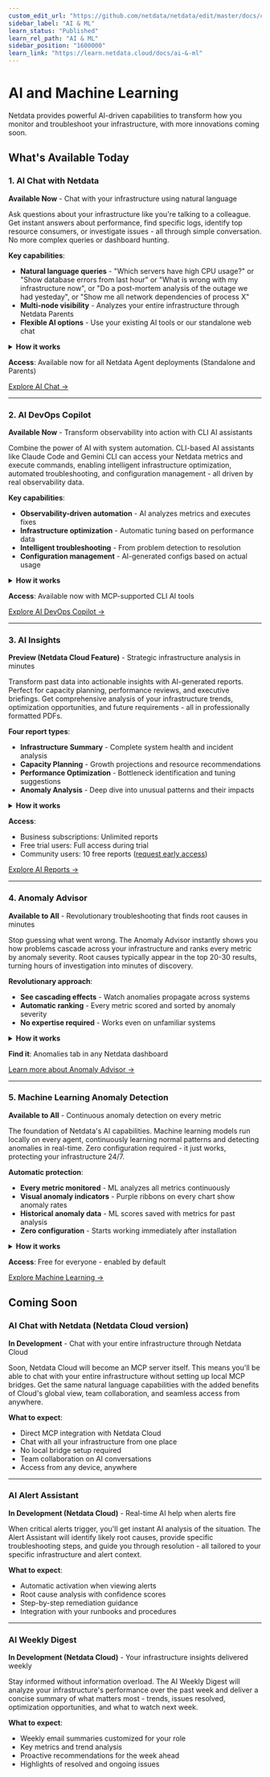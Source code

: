 ```yaml
---
custom_edit_url: "https://github.com/netdata/netdata/edit/master/docs/category-overview-pages/machine-learning-and-assisted-troubleshooting.md"
sidebar_label: "AI & ML"
learn_status: "Published"
learn_rel_path: "AI & ML"
sidebar_position: "1600000"
learn_link: "https://learn.netdata.cloud/docs/ai-&-ml"
---
```


# AI and Machine Learning

Netdata provides powerful AI-driven capabilities to transform how you monitor and troubleshoot your infrastructure, with more innovations coming soon.

## What's Available Today

### 1. AI Chat with Netdata

**Available Now** - Chat with your infrastructure using natural language

Ask questions about your infrastructure like you're talking to a colleague. Get instant answers about performance, find specific logs, identify top resource consumers, or investigate issues - all through simple conversation. No more complex queries or dashboard hunting.

**Key capabilities**:

- **Natural language queries** - "Which servers have high CPU usage?" or "Show database errors from last hour" or "What is wrong with my infrastructure now", or "Do a post-mortem analysis of the outage we had yesteday", or "Show me all network dependencies of process X"
- **Multi-node visibility** - Analyzes your entire infrastructure through Netdata Parents
- **Flexible AI options** - Use your existing AI tools or our standalone web chat

<details>
<summary><strong>How it works</strong></summary>

- **MCP integration** - You chat with an LLM, that has access to your observability data, via Model Context Protocol (MCP)
- **Choice of AI providers** - Claude, GPT-4, Gemini, and others
- **Two deployment options** - Use an existing AI client that supports MCP, or use a web page chat we created for it (LLM is pay-per-use with API keys)
- **Real-time data access** - Query live metrics, logs, processes, network connections, and system state
- **Secure connection** - LLM has access to your data via the LLM client

</details>

**Access**: Available now for all Netdata Agent deployments (Standalone and Parents)

[Explore AI Chat →](./chat-with-netdata-mcp)

---

### 2. AI DevOps Copilot

**Available Now** - Transform observability into action with CLI AI assistants

Combine the power of AI with system automation. CLI-based AI assistants like Claude Code and Gemini CLI can access your Netdata metrics and execute commands, enabling intelligent infrastructure optimization, automated troubleshooting, and configuration management - all driven by real observability data.

**Key capabilities**:

- **Observability-driven automation** - AI analyzes metrics and executes fixes
- **Infrastructure optimization** - Automatic tuning based on performance data
- **Intelligent troubleshooting** - From problem detection to resolution
- **Configuration management** - AI-generated configs based on actual usage

<details>
<summary><strong>How it works</strong></summary>

- **MCP-enabled CLI tools** - Claude Code, Gemini CLI, and others
- **Bidirectional integration** - Read metrics, execute commands
- **Context-aware decisions** - AI understands your infrastructure state
- **Safe execution** - Review AI suggestions before implementation
- **Team collaboration** - Share configurations via version control

</details>

**Access**: Available now with MCP-supported CLI AI tools

[Explore AI DevOps Copilot →](./ai-devops-copilot/ai-devops-copilot)

---

### 3. AI Insights

**Preview (Netdata Cloud Feature)** - Strategic infrastructure analysis in minutes

Transform past data into actionable insights with AI-generated reports. Perfect for capacity planning, performance reviews, and executive briefings. Get comprehensive analysis of your infrastructure trends, optimization opportunities, and future requirements - all in professionally formatted PDFs.

**Four report types**:

- **Infrastructure Summary** - Complete system health and incident analysis
- **Capacity Planning** - Growth projections and resource recommendations
- **Performance Optimization** - Bottleneck identification and tuning suggestions
- **Anomaly Analysis** - Deep dive into unusual patterns and their impacts

<details>
<summary><strong>How it works</strong></summary>

- **2-3 minute generation** - Analyzes historical data comprehensively
- **PDF downloads** - Professional reports ready for sharing
- **Embedded visualizations** - Charts and graphs from your actual data
- **Executive-ready** - Clear summaries with technical details included
- **Secure processing** - Data analyzed then immediately discarded

</details>

**Access**:

- Business subscriptions: Unlimited reports
- Free trial users: Full access during trial
- Community users: 10 free reports ([request early access](https://discord.gg/mPZ6WZKKG2))

[Explore AI Reports →](./ai-insights)

---

### 4. Anomaly Advisor

**Available to All** - Revolutionary troubleshooting that finds root causes in minutes

Stop guessing what went wrong. The Anomaly Advisor instantly shows you how problems cascade across your infrastructure and ranks every metric by anomaly severity. Root causes typically appear in the top 20-30 results, turning hours of investigation into minutes of discovery.

**Revolutionary approach**:

- **See cascading effects** - Watch anomalies propagate across systems
- **Automatic ranking** - Every metric scored and sorted by anomaly severity
- **No expertise required** - Works even on unfamiliar systems

<details>
<summary><strong>How it works</strong></summary>

- **Data-driven analysis** - No hypotheses needed, the data reveals the story
- **Influence tracking** - Shows what influenced and what was influenced
- **Time window analysis** - Highlight any incident period for investigation
- **Scale-agnostic** - Works identically from 10 to 10,000 nodes
- **Visual propagation** - See anomaly clusters and cascades instantly

</details>

**Find it**: Anomalies tab in any Netdata dashboard

[Learn more about Anomaly Advisor →](./anomaly-advisor)

---

### 5. Machine Learning Anomaly Detection

**Available to All** - Continuous anomaly detection on every metric

The foundation of Netdata's AI capabilities. Machine learning models run locally on every agent, continuously learning normal patterns and detecting anomalies in real-time. Zero configuration required - it just works, protecting your infrastructure 24/7.

**Automatic protection**:

- **Every metric monitored** - ML analyzes all metrics continuously
- **Visual anomaly indicators** - Purple ribbons on every chart show anomaly rates
- **Historical anomaly data** - ML scores saved with metrics for past analysis
- **Zero configuration** - Starts working immediately after installation

<details>
<summary><strong>How it works</strong></summary>

- **Local ML engine** - Runs on every Netdata Agent, no cloud dependency
- **Multiple models** - Consensus approach reduces noise and false positives by 99%
- **Integrated storage** - Anomaly scores saved in the database with metrics
- **Historical queries** - Query past anomaly rates just like any other metric
- **Visual integration** - Purple anomaly ribbons appear on all charts automatically
- **Minimal overhead** - Designed for production environments
- **Privacy by design** - Your data never leaves your infrastructure

</details>

**Access**: Free for everyone - enabled by default

[Explore Machine Learning →](./machine-learning-anomaly-detection)

## Coming Soon

### AI Chat with Netdata (Netdata Cloud version)

**In Development** - Chat with your entire infrastructure through Netdata Cloud

Soon, Netdata Cloud will become an MCP server itself. This means you'll be able to chat with your entire infrastructure without setting up local MCP bridges. Get the same natural language capabilities with the added benefits of Cloud's global view, team collaboration, and seamless access from anywhere.

**What to expect**:

- Direct MCP integration with Netdata Cloud
- Chat with all your infrastructure from one place
- No local bridge setup required
- Team collaboration on AI conversations
- Access from any device, anywhere

---

### AI Alert Assistant

**In Development (Netdata Cloud)** - Real-time AI help when alerts fire

When critical alerts trigger, you'll get instant AI analysis of the situation. The Alert Assistant will identify likely root causes, provide specific troubleshooting steps, and guide you through resolution - all tailored to your specific infrastructure and alert context.

**What to expect**:

- Automatic activation when viewing alerts
- Root cause analysis with confidence scores
- Step-by-step remediation guidance
- Integration with your runbooks and procedures

---

### AI Weekly Digest

**In Development (Netdata Cloud)** - Your infrastructure insights delivered weekly

Stay informed without information overload. The AI Weekly Digest will analyze your infrastructure's performance over the past week and deliver a concise summary of what matters most - trends, issues resolved, optimization opportunities, and what to watch next week.

**What to expect**:

- Weekly email summaries customized for your role
- Key metrics and trend analysis
- Proactive recommendations for the week ahead
- Highlights of resolved and ongoing issues
